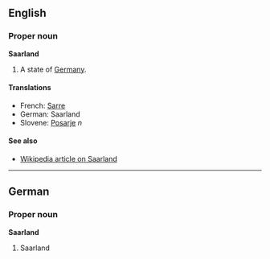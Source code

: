 ==English==
===Proper noun===
'''Saarland'''

#A state of [[Germany]].

====Translations====
*French: [[Sarre]]
*German: Saarland
*Slovene: [[Posarje]] ''n''

====See also====
*[[en:Saarland|Wikipedia article on Saarland]]

----
==German==
===Proper noun===
'''Saarland'''

#Saarland